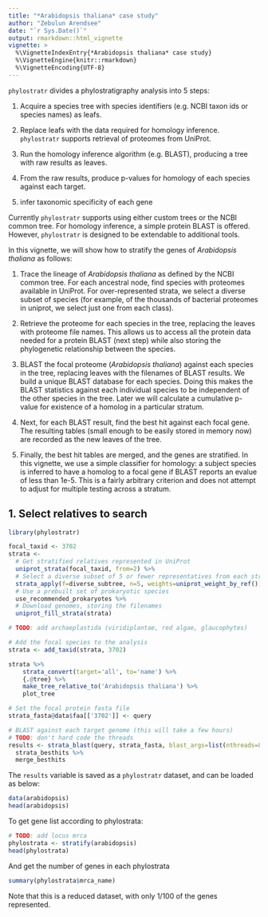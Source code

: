 ```yaml
---
title: "*Arabidopsis thaliana* case study"
author: "Zebulun Arendsee"
date: "`r Sys.Date()`"
output: rmarkdown::html_vignette
vignette: >
  %\VignetteIndexEntry{*Arabidopsis thaliana* case study}
  %\VignetteEngine{knitr::rmarkdown}
  %\VignetteEncoding{UTF-8}
---
```


`phylostratr` divides a phylostratigraphy analysis into 5 steps:

 1. Acquire a species tree with species identifiers (e.g. NCBI taxon ids or
    species names) as leafs.

 2. Replace leafs with the data required for homology inference. `phylostratr`
    supports retrieval of proteomes from UniProt.

 3. Run the homology inference algorithm (e.g. BLAST), producing a tree with
    raw results as leaves.

 4. From the raw results, produce p-values for homology of each species against
    each target.

 5. infer taxonomic specificity of each gene

Currently `phylostratr` supports using either custom trees or the NCBI common
tree. For homology inference, a simple protein BLAST is offered. However,
`phylostratr` is designed to be extendable to additional tools.

In this vignette, we will show how to stratify the genes of *Arabidopsis
thaliana* as follows:

 1. Trace the lineage of *Arabidopsis thaliana* as defined by the NCBI common
    tree. For each ancestral node, find species with proteomes available in
    UniProt. For over-represented strata, we select a diverse subset of species
    (for example, of the thousands of bacterial proteomes in uniprot, we select
    just one from each class). 

 2. Retrieve the proteome for each species in the tree, replacing the leaves
    with proteome file names. This allows us to access all the protein data
    needed for a protein BLAST (next step) while also storing the phylogenetic
    relationship between the species.

 3. BLAST the focal proteome (*Arabidopsis thaliana*) against each species in
    the tree, replacing leaves with the filenames of BLAST results.  We build a
    unique BLAST database for each species. Doing this makes the BLAST
    statistics against each individual species to be independent of the other
    species in the tree. Later we will calculate a cumulative p-value for
    existence of a homolog in a particular stratum.

 4. Next, for each BLAST result, find the best hit against each focal gene. The
    resulting tables (small enough to be easily stored in memory now) are
    recorded as the new leaves of the tree.

 5. Finally, the best hit tables are merged, and the genes are stratified. In
    this vignette, we use a simple classifier for homology: a subject species
    is inferred to have a homolog to a focal gene if BLAST reports an evalue of
    less than 1e-5. This is a fairly arbitrary criterion and does not attempt
    to adjust for multiple testing across a stratum.

## 1. Select relatives to search

```r
library(phylostratr)

focal_taxid <- 3702
strata <-
  # Get stratified relatives represented in UniProt
  uniprot_strata(focal_taxid, from=2) %>%
  # Select a diverse subset of 5 or fewer representatives from each stratum.
  strata_apply(f=diverse_subtree, n=5, weights=uniprot_weight_by_ref()) %>%
  # Use a prebuilt set of prokaryotic species
  use_recommended_prokaryotes %>%
  # Download genomes, storing the filenames
  uniprot_fill_strata(strata)
```

```r

# TODO: add archaeplastida (viridiplantae, red algae, glaucophytes)

# Add the focal species to the analysis
strata <- add_taxid(strata, 3702)

strata %>%
    strata_convert(target='all', to='name') %>%
    {.@tree} %>%
    make_tree_relative_to('Arabidopsis thaliana') %>%
    plot_tree

# Set the focal protein fasta file
strata_fasta@data$faa[['3702']] <- query

# BLAST against each target genome (this will take a few hours)
# TODO: don't hard code the threads
results <- strata_blast(query, strata_fasta, blast_args=list(nthreads=8)) %>%
  strata_besthits %>%
  merge_besthits
```

The `results` variable is saved as a `phylostratr` dataset, and can be loaded
as below:

```r
data(arabidopsis)
head(arabidopsis)
```

To get gene list according to phylostrata:

```r
# TODO: add locus mrca
phylostrata <- stratify(arabidopsis)
head(phylostrata)
```

And get the number of genes in each phylostrata

```r
summary(phylostrata$mrca_name)
```

Note that this is a reduced dataset, with only 1/100 of the genes represented.

